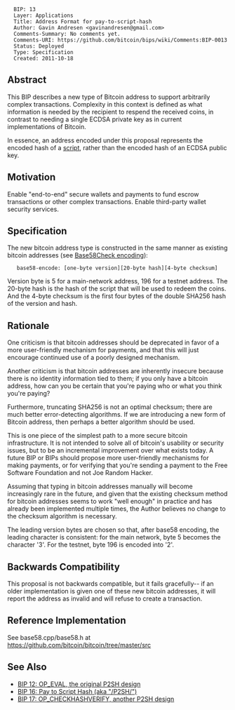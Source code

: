 <pre>
  BIP: 13
  Layer: Applications
  Title: Address Format for pay-to-script-hash
  Author: Gavin Andresen <gavinandresen@gmail.com>
  Comments-Summary: No comments yet.
  Comments-URI: https://github.com/bitcoin/bips/wiki/Comments:BIP-0013
  Status: Deployed
  Type: Specification
  Created: 2011-10-18
</pre>

==Abstract==

This BIP describes a new type of Bitcoin address to support arbitrarily complex transactions.  Complexity in this context is defined as what information is needed by the recipient to respend the received coins, in contrast to needing a single ECDSA private key as in current implementations of Bitcoin.

In essence, an address encoded under this proposal represents the encoded hash of a [https://en.bitcoin.it/wiki/Script script], rather than the encoded hash of an ECDSA public key.

==Motivation==

Enable "end-to-end" secure wallets and payments to fund escrow transactions or other complex transactions.  Enable third-party wallet security services.

==Specification==

The new bitcoin address type is constructed in the same manner as existing bitcoin addresses (see [https://en.bitcoin.it/Base58Check_encoding Base58Check encoding]):

    base58-encode: [one-byte version][20-byte hash][4-byte checksum]

Version byte is 5 for a main-network address, 196 for a testnet address.
The 20-byte hash is the hash of the script that will be used to redeem the coins.
And the 4-byte checksum is the first four bytes of the double SHA256 hash of the version and hash.

==Rationale==

One criticism is that bitcoin addresses should be deprecated in favor of a more user-friendly mechanism for payments, and that this will just encourage continued use of a poorly designed mechanism.

Another criticism is that bitcoin addresses are inherently insecure because there is no identity information tied to them; if you only have a bitcoin address, how can you be certain that you're paying who or what you think you're paying?

Furthermore, truncating SHA256 is not an optimal checksum; there are much better error-detecting algorithms. If we are introducing a new form of Bitcoin address, then perhaps a better algorithm should be used.

This is one piece of the simplest path to a more secure bitcoin infrastructure. It is not intended to solve all of bitcoin's usability or security issues, but to be an incremental improvement over what exists today. A future BIP or BIPs should propose more user-friendly mechanisms for making payments, or for verifying that you're sending a payment to the Free Software Foundation and not Joe Random Hacker.

Assuming that typing in bitcoin addresses manually will become increasingly rare in the future, and given that the existing checksum method for bitcoin addresses seems to work "well enough" in practice and has already been implemented multiple times, the Author believes no change to the checksum algorithm is necessary.

The leading version bytes are chosen so that, after base58 encoding, the leading character is consistent: for the main network, byte 5 becomes the character '3'. For the testnet, byte 196 is encoded into '2'.

==Backwards Compatibility==

This proposal is not backwards compatible, but it fails gracefully-- if an older implementation is given one of these new bitcoin addresses, it will report the address as invalid and will refuse to create a transaction.

==Reference Implementation==

See base58.cpp/base58.h at https://github.com/bitcoin/bitcoin/tree/master/src

==See Also==

* [[bip-0012.mediawiki|BIP 12: OP_EVAL, the original P2SH design]]
* [[bip-0016.mediawiki|BIP 16: Pay to Script Hash (aka "/P2SH/")]]
* [[bip-0017.mediawiki|BIP 17: OP_CHECKHASHVERIFY, another P2SH design]]
